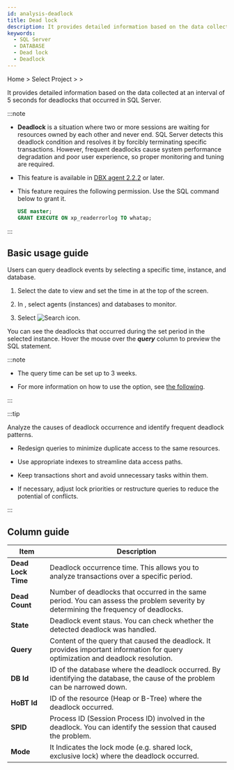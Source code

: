 ```yaml
---
id: analysis-deadlock
title: Dead lock
description: It provides detailed information based on the data collected at an interval of 5 seconds for deadlocks that occurred in SQL Server.
keywords:
  - SQL Server
  - DATABASE
  - Dead lock
  - Deadlock
---
```


Home &gt; Select Project &gt; <Cmdname sid="side_analysis" className="uitext" /> &gt; <Cmdname sid="side_deadLock" className="uitext" />

It provides detailed information based on the data collected at an interval of 5 seconds for deadlocks that occurred in SQL Server.

:::note

- **Deadlock** is a situation where two or more sessions are waiting for resources owned by each other and never end. SQL Server detects this deadlock condition and resolves it by forcibly terminating specific transactions. However, frequent deadlocks cause system performance degradation and poor user experience, so proper monitoring and tuning are required.

- This feature is available in [DBX agent 2.2.2](../release-notes/db/dbx-2_2_2) or later.

- This feature requires the following permission. Use the SQL command below to grant it.

  ```sql
  USE master;
  GRANT EXECUTE ON xp_readerrorlog TO whatap;
  ```

:::

## Basic usage guide

Users can query deadlock events by selecting a specific time, instance, and database.

<ImgLang img="db-deadlock-basic-mssql-v2.png" desc="Deadlock" />

1. Select the date to view and set the time in <Cmdname sid="time" className="uitext" /> at the top of the screen.

2. In <Cmdname sid="instance" className="uitext" />, select agents (instances) and databases to monitor.

3. Select ![Search icon](/img/ico-btn-search.png).

You can see the deadlocks that occurred during the set period in the selected instance. Hover the mouse over the ***query*** column to preview the SQL statement.

:::note

- The query time can be set up to 3 weeks.

- For more information on how to use the <Cmdname sid="time" className="uitext" /> option, see [the following](usage-ui#timeselector).

:::

:::tip

Analyze the causes of deadlock occurrence and identify frequent deadlock patterns.

- Redesign queries to minimize duplicate access to the same resources.

- Use appropriate indexes to streamline data access paths.

- Keep transactions short and avoid unnecessary tasks within them.

- If necessary, adjust lock priorities or restructure queries to reduce the potential of conflicts.

:::

## Column guide

| Item               | Description                                                                                                                          |
| ------------------ | ------------------------------------------------------------------------------------------------------------------------------------ |
| **Dead Lock Time** | Deadlock occurrence time. This allows you to analyze transactions over a specific period.                                            |
| **Dead Count**     | Number of deadlocks that occurred in the same period. You can assess the problem severity by determining the frequency of deadlocks. |
| **State**          | Deadlock event staus. You can check whether the detected deadlock was handled.                                                       |
| **Query**          | Content of the query that caused the deadlock. It provides important information for query optimization and deadlock resolution.     |
| **DB Id**          | ID of the database where the deadlock occurred. By identifying the database, the cause of the problem can be narrowed down.          |
| **HoBT Id**        | ID of the resource (Heap or B-Tree) where the deadlock occurred.                                                                     |
| **SPID**           | Process ID (Session Process ID) involved in the deadlock. You can identify the session that caused the problem.                      |
| **Mode**           | It Indicates the lock mode (e.g. shared lock, exclusive lock) where the deadlock occurred.                                           |

